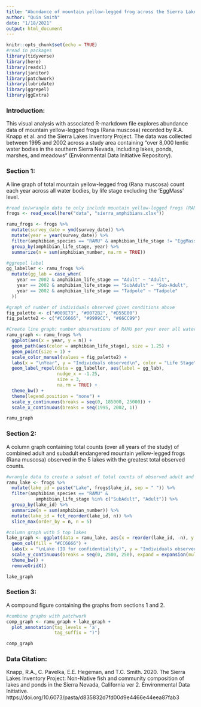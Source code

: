 ```yaml
---
title: "Abundance of mountain yellow-legged frog across the Sierra Lakes"
author: "Quin Smith"
date: "1/18/2021"
output: html_document
---
```


```r
knitr::opts_chunk$set(echo = TRUE)
#read in packages
library(tidyverse)
library(here)
library(readxl)
library(janitor)
library(patchwork)
library(lubridate)
library(ggrepel)
library(ggExtra)
```

### Introduction:

This visual analysis with associated R-markdown file explores abundance data of mountain yellow-legged frogs (Rana muscosa) recorded by R.A. Knapp et al. and the Sierra Lakes Inventory Project.  The data was collected between 1995 and 2002 across a study area containing "over 8,000 lentic water bodies in the southern Sierra Nevada, including lakes, ponds, marshes, and meadows" (Environmental Data Initiative Repository).


### Section 1: 

A line graph of total mountain yellow-legged frog (Rana muscosa) count each year across all water bodies, by life stage excluding the ‘EggMass’ level.

```r
#read in/wrangle data to only include mountain yellow-legged frogs (RAMU) across all water bodies by life stage and year, excluding 'EggMass'
frogs <- read_excel(here("data", "sierra_amphibians.xlsx"))

ramu_frogs <- frogs %>% 
  mutate(survey_date = ymd(survey_date)) %>% 
  mutate(year = year(survey_date)) %>% 
  filter(amphibian_species == "RAMU" & amphibian_life_stage != "EggMass") %>% 
  group_by(amphibian_life_stage, year) %>% 
  summarize(n = sum(amphibian_number, na.rm = TRUE))

#ggrepel label
gg_labeller <- ramu_frogs %>% 
  mutate(gg_lab = case_when(
    year == 2002 & amphibian_life_stage == "Adult" ~ "Adult",
    year == 2002 & amphibian_life_stage == "SubAdult" ~ "Sub-Adult",
    year == 2002 & amphibian_life_stage == "Tadpole" ~ "Tadpole"
  ))

#graph of number of individuals observed given conditions above
fig_palette <- c("#009E73", "#0072B2", "#D55E00")
fig_palette2 <- c("#CC6666", "#9999CC", "#66CC99")

#Create line graph: number observations of RAMU per year over all water bodies by life-stage
ramu_graph <- ramu_frogs %>% 
  ggplot(aes(x = year, y = n)) +
  geom_path(aes(color = amphibian_life_stage), size = 1.25) +
  geom_point(size = 1) +
  scale_color_manual(values = fig_palette2) +
  labs(x = "\nYear", y = "Individuals observed\n", color = "Life Stage" ) +
  geom_label_repel(data = gg_labeller, aes(label = gg_lab),
                   nudge_x = -1.25,
                   size = 3,
                   na.rm = TRUE) +
  theme_bw() +
  theme(legend.position = "none") +
  scale_y_continuous(breaks = seq(0, 185000, 25000)) +
  scale_x_continuous(breaks = seq(1995, 2002, 1))

ramu_graph
```  


### Section 2: 

A column graph containing total counts (over all years of the study) of combined adult and subadult endangered mountain yellow-legged frogs (Rana muscosa) observed in the 5 lakes with the greatest total observed counts.

```r
#wrangle data to create a subset of total counts of observed adult and subadult RAMU by lake, 5 top lakes (in observations)
ramu_lake <- frogs %>% 
  mutate(lake_id = paste("Lake", frogs$lake_id, sep = " ")) %>% 
  filter(amphibian_species == "RAMU" & 
           amphibian_life_stage %in% c("SubAdult", "Adult")) %>% 
  group_by(lake_id) %>% 
  summarize(n = sum(amphibian_number)) %>% 
  mutate(lake_id = fct_reorder(lake_id, n)) %>% 
  slice_max(order_by = n, n = 5)

#column graph with 5 top lakes
lake_graph <- ggplot(data = ramu_lake, aes(x = reorder(lake_id, -n), y = n)) +
  geom_col(fill = "#CC6666") +
  labs(x = "\nLake (ID for confidentiality)", y = "Individuals observed\n") +
  scale_y_continuous(breaks = seq(0, 2500, 250), expand = expansion(mult = c(0, .1))) +
  theme_bw() +
  removeGridX()

lake_graph
```


### Section 3:

A compound figure containing the graphs from sections 1 and 2.

```r
#combine graphs with patchwork
comp_graph <- ramu_graph + lake_graph +
  plot_annotation(tag_levels = 'a',
                  tag_suffix = ")")

comp_graph
```

### Data Citation:

Knapp, R.A., C. Pavelka, E.E. Hegeman, and T.C. Smith. 2020. The Sierra Lakes Inventory Project: Non-Native fish and community composition of lakes and ponds in the Sierra Nevada, California ver 2. Environmental Data Initiative. https://doi.org/10.6073/pasta/d835832d7fd00d9e4466e44eea87fab3





















